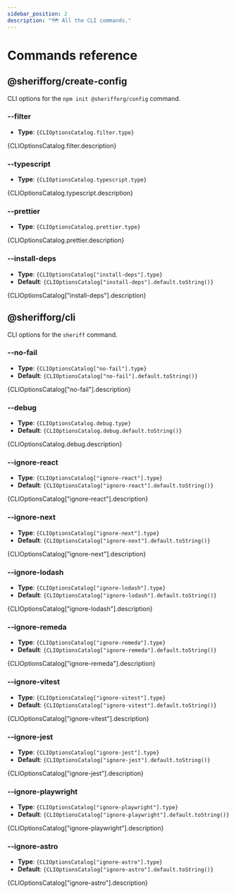 ```yaml
---
sidebar_position: 2
description: "🗺️ All the CLI commands."
---
```



# Commands reference

## @sherifforg/create-config

CLI options for the `npm init @sherifforg/config` command.

### --filter

- **Type**: <code>{CLIOptionsCatalog.filter.type}</code>

<p>{CLIOptionsCatalog.filter.description}</p>

### --typescript

- **Type**: <code>{CLIOptionsCatalog.typescript.type}</code>

<p>{CLIOptionsCatalog.typescript.description}</p>

### --prettier

- **Type**: <code>{CLIOptionsCatalog.prettier.type}</code>

<p>{CLIOptionsCatalog.prettier.description}</p>

### --install-deps

- **Type**: <code>{CLIOptionsCatalog["install-deps"].type}</code>
- **Default**: <code>{CLIOptionsCatalog["install-deps"].default.toString()}</code>

<p>{CLIOptionsCatalog["install-deps"].description}</p>

## @sherifforg/cli

CLI options for the `sheriff` command.

### --no-fail
- **Type**: <code>{CLIOptionsCatalog["no-fail"].type}</code>
- **Default**: <code>{CLIOptionsCatalog["no-fail"].default.toString()}</code>

<p>{CLIOptionsCatalog["no-fail"].description}</p>

### --debug
- **Type**: <code>{CLIOptionsCatalog.debug.type}</code>
- **Default**: <code>{CLIOptionsCatalog.debug.default.toString()}</code>

<p>{CLIOptionsCatalog.debug.description}</p>

### --ignore-react
- **Type**: <code>{CLIOptionsCatalog["ignore-react"].type}</code>
- **Default**: <code>{CLIOptionsCatalog["ignore-react"].default.toString()}</code>

<p>{CLIOptionsCatalog["ignore-react"].description}</p>

### --ignore-next
- **Type**: <code>{CLIOptionsCatalog["ignore-next"].type}</code>
- **Default**: <code>{CLIOptionsCatalog["ignore-next"].default.toString()}</code>

<p>{CLIOptionsCatalog["ignore-next"].description}</p>

### --ignore-lodash
- **Type**: <code>{CLIOptionsCatalog["ignore-lodash"].type}</code>
- **Default**: <code>{CLIOptionsCatalog["ignore-lodash"].default.toString()}</code>

<p>{CLIOptionsCatalog["ignore-lodash"].description}</p>

### --ignore-remeda
- **Type**: <code>{CLIOptionsCatalog["ignore-remeda"].type}</code>
- **Default**: <code>{CLIOptionsCatalog["ignore-remeda"].default.toString()}</code>

<p>{CLIOptionsCatalog["ignore-remeda"].description}</p>

### --ignore-vitest
- **Type**: <code>{CLIOptionsCatalog["ignore-vitest"].type}</code>
- **Default**: <code>{CLIOptionsCatalog["ignore-vitest"].default.toString()}</code>

<p>{CLIOptionsCatalog["ignore-vitest"].description}</p>

### --ignore-jest
- **Type**: <code>{CLIOptionsCatalog["ignore-jest"].type}</code>
- **Default**: <code>{CLIOptionsCatalog["ignore-jest"].default.toString()}</code>

<p>{CLIOptionsCatalog["ignore-jest"].description}</p>

### --ignore-playwright
- **Type**: <code>{CLIOptionsCatalog["ignore-playwright"].type}</code>
- **Default**: <code>{CLIOptionsCatalog["ignore-playwright"].default.toString()}</code>

<p>{CLIOptionsCatalog["ignore-playwright"].description}</p>

### --ignore-astro
- **Type**: <code>{CLIOptionsCatalog["ignore-astro"].type}</code>
- **Default**: <code>{CLIOptionsCatalog["ignore-astro"].default.toString()}</code>

<p>{CLIOptionsCatalog["ignore-astro"].description}</p>
